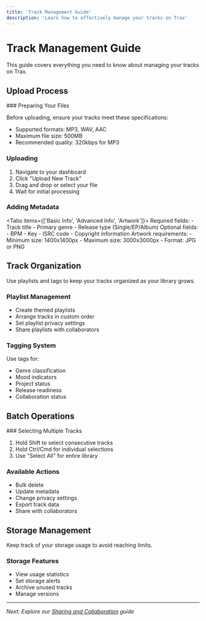 ```yaml
---
title: 'Track Management Guide'
description: 'Learn how to effectively manage your tracks on Trax'
---
```



# Track Management Guide

<Callout type="info">
  This guide covers everything you need to know about managing your tracks on Trax.
</Callout>

## Upload Process

<Steps>
### Preparing Your Files

Before uploading, ensure your tracks meet these specifications:
- Supported formats: MP3, WAV, AAC
- Maximum file size: 500MB
- Recommended quality: 320kbps for MP3

### Uploading

1. Navigate to your dashboard
2. Click "Upload New Track"
3. Drag and drop or select your file
4. Wait for initial processing

### Adding Metadata

<Tabs items={['Basic Info', 'Advanced Info', 'Artwork']}>
  <Tab>
    Required fields:
    - Track title
    - Primary genre
    - Release type (Single/EP/Album)
  </Tab>
  <Tab>
    Optional fields:
    - BPM
    - Key
    - ISRC code
    - Copyright information
  </Tab>
  <Tab>
    Artwork requirements:
    - Minimum size: 1400x1400px
    - Maximum size: 3000x3000px
    - Format: JPG or PNG
  </Tab>
</Tabs>
</Steps>

## Track Organization

<Callout type="tip">
  Use playlists and tags to keep your tracks organized as your library grows.
</Callout>

### Playlist Management

- Create themed playlists
- Arrange tracks in custom order
- Set playlist privacy settings
- Share playlists with collaborators

### Tagging System

Use tags for:
- Genre classification
- Mood indicators
- Project status
- Release readiness
- Collaboration status

## Batch Operations

<Steps>
### Selecting Multiple Tracks

1. Hold Shift to select consecutive tracks
2. Hold Ctrl/Cmd for individual selections
3. Use "Select All" for entire library

### Available Actions

- Bulk delete
- Update metadata
- Change privacy settings
- Export track data
- Share with collaborators
</Steps>

## Storage Management

<Callout type="warning">
  Keep track of your storage usage to avoid reaching limits.
</Callout>

### Storage Features

- View usage statistics
- Set storage alerts
- Archive unused tracks
- Manage versions

---

*Next: Explore our [Sharing and Collaboration](sharing-collaboration) guide* 